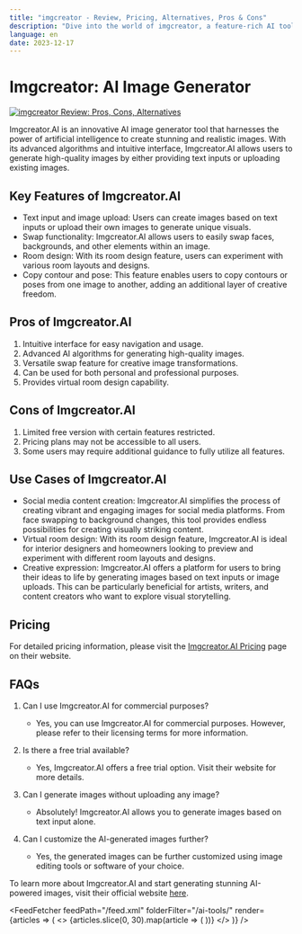 ```yaml
---
title: "imgcreator - Review, Pricing, Alternatives, Pros & Cons"
description: "Dive into the world of imgcreator, a feature-rich AI tool. Learn about its features, pricing, and how it's making an impact. Don't miss out!"
language: en
date: 2023-12-17
---
```

        
# Imgcreator: AI Image Generator


<BlogHeader />


[![imgcreator Review: Pros, Cons, Alternatives](/ai-tools/imgcreator.png)](https://imgcreator.zmo.ai/)



Imgcreator.AI is an innovative AI image generator tool that harnesses the power of artificial intelligence to create stunning and realistic images. With its advanced algorithms and intuitive interface, Imgcreator.AI allows users to generate high-quality images by either providing text inputs or uploading existing images. 

## Key Features of Imgcreator.AI

- Text input and image upload: Users can create images based on text inputs or upload their own images to generate unique visuals.
- Swap functionality: Imgcreator.AI allows users to easily swap faces, backgrounds, and other elements within an image.
- Room design: With its room design feature, users can experiment with various room layouts and designs.
- Copy contour and pose: This feature enables users to copy contours or poses from one image to another, adding an additional layer of creative freedom.

## Pros of Imgcreator.AI

1. Intuitive interface for easy navigation and usage.
2. Advanced AI algorithms for generating high-quality images.
3. Versatile swap feature for creative image transformations.
4. Can be used for both personal and professional purposes.
5. Provides virtual room design capability.

## Cons of Imgcreator.AI

1. Limited free version with certain features restricted.
2. Pricing plans may not be accessible to all users.
3. Some users may require additional guidance to fully utilize all features.

## Use Cases of Imgcreator.AI

- Social media content creation: Imgcreator.AI simplifies the process of creating vibrant and engaging images for social media platforms. From face swapping to background changes, this tool provides endless possibilities for creating visually striking content.
- Virtual room design: With its room design feature, Imgcreator.AI is ideal for interior designers and homeowners looking to preview and experiment with different room layouts and designs.
- Creative expression: Imgcreator.AI offers a platform for users to bring their ideas to life by generating images based on text inputs or image uploads. This can be particularly beneficial for artists, writers, and content creators who want to explore visual storytelling.

## Pricing

For detailed pricing information, please visit the [Imgcreator.AI Pricing](https://imgcreator.zmo.ai/pricing) page on their website.

## FAQs

1. Can I use Imgcreator.AI for commercial purposes?
   - Yes, you can use Imgcreator.AI for commercial purposes. However, please refer to their licensing terms for more information.

2. Is there a free trial available?
   - Yes, Imgcreator.AI offers a free trial option. Visit their website for more details.

3. Can I generate images without uploading any image?
   - Absolutely! Imgcreator.AI allows you to generate images based on text input alone.

4. Can I customize the AI-generated images further?
   - Yes, the generated images can be further customized using image editing tools or software of your choice.

To learn more about Imgcreator.AI and start generating stunning AI-powered images, visit their official website [here](https://imgcreator.zmo.ai/).


<AdComponent />


<FeedFetcher feedPath="/feed.xml" folderFilter="/ai-tools/" render={articles => (
    <>
        <Cards>
            {articles.slice(0, 30).map(article => (
                <Card key={article.link} title={article.title} href={article.link} />
            ))}
        </Cards>
    </>
)} />

